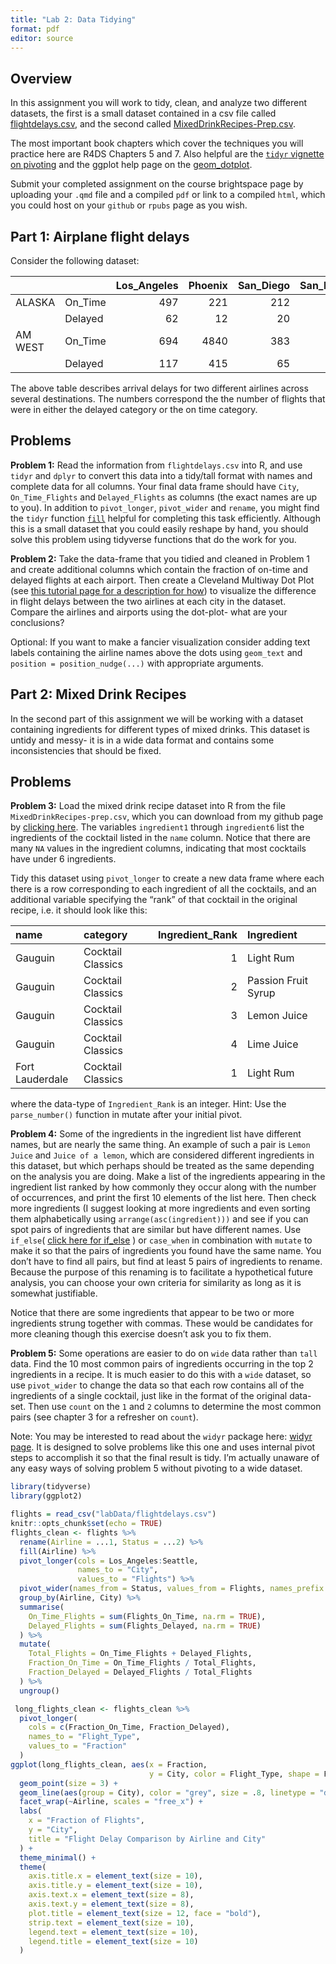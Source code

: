 ```yaml
---
title: "Lab 2: Data Tidying"
format: pdf
editor: source
---
```


## Overview

In this assignment you will work to tidy, clean, and analyze two different datasets, the first is a small
dataset contained in a csv file called [flightdelays.csv](https://github.com/georgehagstrom/DATA607Fall2025/blob/main/website/assignments/labs/labData/flightdelays.csv), and the second called [MixedDrinkRecipes-Prep.csv](https://github.com/georgehagstrom/DATA607Fall2025/tree/main/website/assignments/labs/labData/MixedDrinkRecipes-Prep.csv).

The most important book chapters which cover the techniques you will practice here are R4DS Chapters 5 and 7. 
Also helpful are the [`tidyr` vignette on pivoting](https://tidyr.tidyverse.org/articles/pivot.html) and the
ggplot help page on the [geom_dotplot](https://ggplot2.tidyverse.org/reference/geom_dotplot.html).

Submit your completed assignment on the course brightspace page by uploading your `.qmd` file and a compiled
`pdf` or link to a compiled `html`, which you could host on your `github` or `rpubs` page as you wish. 


## Part 1: Airplane flight delays


Consider the following dataset:

|    |   | Los_Angeles| Phoenix| San_Diego| San_Francisco| Seattle|
|:-------|:-------|-----------:|-------:|---------:|-------------:|-------:|
|ALASKA  |On_Time |         497|     221|       212|           503|    1841|
|     |Delayed |          62|      12|        20|           102|     305|
|AM WEST |On_Time |         694|    4840|       383|           320|     301|
|     |Delayed |         117|     415|        65|           129|      61|



The above table describes arrival delays for two different airlines across several destinations. The numbers
correspond the the number of flights that were in either the delayed category or the on time category. 

## Problems

**Problem 1:** Read the information from  `flightdelays.csv` into R, and use `tidyr` and `dplyr` to convert this data into a tidy/tall format with names and complete data for all columns. Your final data frame should have `City`, `On_Time_Flights` and `Delayed_Flights` as columns (the exact names are up to you). In addition to `pivot_longer`, `pivot_wider` and `rename`, you might find the `tidyr` function [`fill`](https://tidyr.tidyverse.org/reference/fill.html) helpful for completing this task efficiently. Although this is a small dataset that you could easily reshape by hand, you should solve this problem using 
tidyverse functions that do the work for you.

**Problem 2:** Take the data-frame that you tidied and cleaned in Problem 1 and create additional columns which contain the fraction of on-time and delayed flights at each airport. Then create a Cleveland Multiway Dot Plot (see [this tutorial page for a description for how](https://uc-r.github.io/cleveland-dot-plots)) to visualize the difference in flight delays 
between the two airlines at each city in the dataset. Compare the airlines and airports using the dot-plot- what are your conclusions?

Optional: If you want to make a fancier visualization consider adding text labels containing the airline names above the dots using `geom_text` and `position = position_nudge(...)` with appropriate arguments.

## Part 2: Mixed Drink Recipes

In the second part of this assignment we will be working with a dataset containing ingredients for different
types of mixed drinks. This dataset is untidy and messy- it is in a wide data format and contains some inconsistencies that should be fixed.

## Problems

**Problem 3:** Load the mixed drink recipe dataset into R from the file `MixedDrinkRecipes-prep.csv`, which
you can download from my github page by [clicking here](https://github.com/georgehagstrom/DATA607Fall2025/tree/main/website/assignments/labs/labData/MixedDrinkRecipes-Prep.csv). 
The variables `ingredient1` through `ingredient6` list the ingredients of the cocktail listed in the `name` column. Notice that there are many `NA` values in the ingredient columns, indicating that most cocktails have under 6 ingredients. 

Tidy this dataset using `pivot_longer` to create a new data frame where each there is a row corresponding to each ingredient of all the cocktails, and an additional variable specifying the "rank" of that cocktail in
the original recipe, i.e. it should look like this:

|name            |category          | Ingredient_Rank|Ingredient          |
|:---------------|:-----------------|---------------:|:-------------------|
|Gauguin         |Cocktail Classics |               1|Light Rum           |
|Gauguin         |Cocktail Classics |               2|Passion Fruit Syrup |
|Gauguin         |Cocktail Classics |               3|Lemon Juice         |
|Gauguin         |Cocktail Classics |               4|Lime Juice          |
|Fort Lauderdale |Cocktail Classics |               1|Light Rum           |

where the data-type of `Ingredient_Rank` is an integer. Hint: Use the `parse_number()` function in mutate after your initial pivot. 

**Problem 4:** Some of the ingredients in the ingredient list have different names, but are nearly the same thing. An example of such a pair is `Lemon Juice` and `Juice of a lemon`, which are considered different ingredients in this dataset, but which perhaps should be treated as the same depending on the analysis you are doing. Make a list of the ingredients appearing in the ingredient list ranked by how commonly they occur along with the number of occurrences, and print the first 10 elements of the list here. Then check more ingredients (I suggest looking at more ingredients and even sorting them alphabetically using `arrange(asc(ingredient)))` and see if you can spot pairs of ingredients that are similar but have different names. Use `if_else`( [click here for if_else](https://dplyr.tidyverse.org/reference/if_else.html) ) or `case_when` in combination with `mutate` to make it so that the pairs of ingredients you found have the same name. You don't have to find all pairs, but find at least 5 pairs of ingredients to rename. Because the purpose of this renaming is to facilitate a hypothetical future analysis, you can choose your own criteria for similarity as long as it is somewhat justifiable. 

Notice that there are some ingredients that appear to be two or more ingredients strung together with commas. These would be candidates for more cleaning though this exercise doesn't ask you to fix them.

**Problem 5:** Some operations are easier to do on `wide` data rather than `tall` data.
Find the 10 most common pairs of ingredients occurring in the top 2 ingredients in a recipe. It is much
easier to do this with a `wide` dataset, so use `pivot_wider` to change the data so that each row contains all of the ingredients of a single cocktail, just like in the format of the original data-set. Then use `count`
on the `1` and `2` columns to determine the most common pairs (see chapter 3 for a refresher on `count`).

Note: You may be interested to read about the `widyr` package here: [widyr page](https://rdrr.io/cran/widyr/f/README.md). It is designed to solve problems like this one and uses internal pivot steps to accomplish it so that the final result is tidy. I'm actually unaware of any easy ways of solving problem 5 without pivoting to a wide dataset. 



```r
library(tidyverse)
library(ggplot2)

flights = read_csv("labData/flightdelays.csv")
knitr::opts_chunk$set(echo = TRUE)
flights_clean <- flights %>%
  rename(Airline = ...1, Status = ...2) %>%
  fill(Airline) %>%
  pivot_longer(cols = Los_Angeles:Seattle,
               names_to = "City",
               values_to = "Flights") %>%
  pivot_wider(names_from = Status, values_from = Flights, names_prefix = "Flights_") %>%
  group_by(Airline, City) %>%
  summarise(
    On_Time_Flights = sum(Flights_On_Time, na.rm = TRUE),
    Delayed_Flights = sum(Flights_Delayed, na.rm = TRUE)
  ) %>%
  mutate(
    Total_Flights = On_Time_Flights + Delayed_Flights,
    Fraction_On_Time = On_Time_Flights / Total_Flights,
    Fraction_Delayed = Delayed_Flights / Total_Flights
  ) %>%
  ungroup()

 long_flights_clean <- flights_clean %>%
  pivot_longer(
    cols = c(Fraction_On_Time, Fraction_Delayed),
    names_to = "Flight_Type",
    values_to = "Fraction"
  )
ggplot(long_flights_clean, aes(x = Fraction,
                               y = City, color = Flight_Type, shape = Flight_Type)) +
  geom_point(size = 3) +                         
  geom_line(aes(group = City), color = "grey", size = .8, linetype = "dotted") + 
  facet_wrap(~Airline, scales = "free_x") +                        
  labs(
    x = "Fraction of Flights",
    y = "City",
    title = "Flight Delay Comparison by Airline and City"
  ) +
  theme_minimal() +
  theme(
    axis.title.x = element_text(size = 10),      
    axis.title.y = element_text(size = 10),      
    axis.text.x = element_text(size = 8),       
    axis.text.y = element_text(size = 8),       
    plot.title = element_text(size = 12, face = "bold"),  
    strip.text = element_text(size = 10),        
    legend.text = element_text(size = 10),       
    legend.title = element_text(size = 10)       
  )

```
